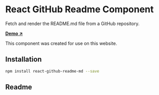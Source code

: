 # React GitHub Readme Component

<Lead>Fetch and render the README.md file from a GitHub repository.</Lead>

<Lead>**[Demo ↗](https://6528a9ef83709c394594fc93-hscwxpgqog.chromatic.com)**</Lead>

This component was created for use on this website.

## Installation

```sh npm2yarn
npm install react-github-readme-md --save
```

## Readme

<Readme username='lacymorrow' repo='react-github-readme-md' />
